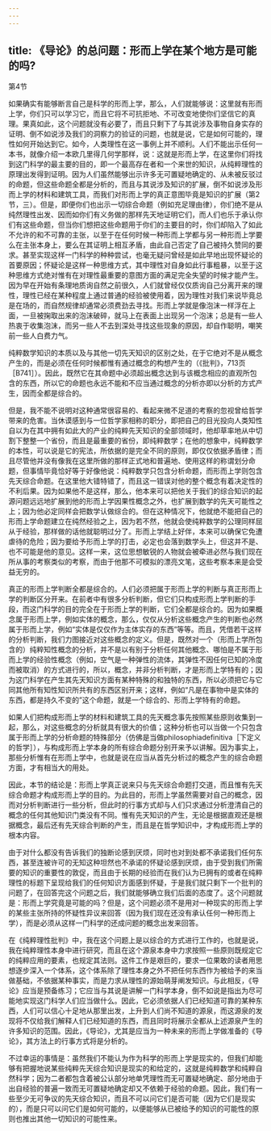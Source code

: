 ```yaml
---
---
---
```

title: 《导论》的总问题：形而上学在某个地方是可能的吗?
---




第4节

如果确实有能够断言自己是科学的形而上学，那么，人们就能够说：这里就有形而上学，你们只可以学习它，而且它将不可抗拒地、不可改变地使你们坚信它的真理。果真如此，这个问题就没有必要了，而且只剩下了与其说涉及事物自身实存的证明、倒不如说涉及我们的洞察力的验证的问题，也就是说，它是如何可能的，理性如何开始达到它。如今，人类理性在这一事例上并不顺利。人们不能出示任何一本书，就像介绍一本欧几里得几何学那样，说：这就是形而上学，在这里你们将找到这门科学的最主要的目的，即一个最高存在者和一个来世的知识，从纯粹理性的原理出发得到证明。因为人们虽然能够出示许多无可置疑地确定的、从未被反驳过的命题，但这些命题全都是分析的，而且与其说涉及知识的扩展，倒不如说涉及形而上学的材料和建筑工具，而我们对形而上学的真正意图毕竟是知识的扩展（第2节，三）。但是，即便你们也出示一切综合命题（例如充足理由律），你们绝不是从纯然理性出发、因而如你们有义务做的那样先天地证明它们，而人们也乐于承认你们有这些命题，但当你们想把这些命题用于你们的主要目的时，你们却陷入了如此不允许的和不可靠的主张，以至于在任何时候一种形而上学都与另一种形而上学要么在主张本身上，要么在其证明上相互矛盾，由此自己否定了自己被持久赞同的要求。甚至实现这样一门科学的种种尝试，也毫无疑问曾经是如此早地出现怀疑论的首要原因；怀疑论是这样一种思维方式，其中理性对自身如此行事粗暴，以至于这种思维方式绝对惟有在对理性最重要的意图方面的满足完全失望的时候才能产生。因为早在开始有条理地质询自然之前很久，人们就曾经仅仅质询自己分离开来的理性，理性已经在某种程度上通过普通的经验被使用着，因为理性对我们来说毕竟总是在场的，而自然规律却通常必须费劲去寻找。形而上学就是像泡沫一样浮在上面，一旦被掬取出来的泡沫破碎，就马上在表面上出现另一个泡沫；总是有一些人热衷于收集泡沫，而另一些人不去到深处寻找这些现象的原因，却自作聪明，嘲笑前一些人白费力气。

纯粹数学知识的本质以及与其他一切先天知识的区别之处，在于它绝对不是从概念产生的，而是必须在任何时候都惟有通过概念的构想产生的（《批判》，713页［B741］）。因此，既然它在其命题中必须超出概念达到与该概念相应的直观所包含的东西，所以它的命题也永远不能和不应当通过概念的分析亦即以分析的方式产生，因而全都是综合的。

但是，我不能不说明对这种通常很容易的、看起来微不足道的考察的忽视曾给哲学带来的危害。当休谟感到与一位哲学家相称的职分，即把自己的目光投向人类知性自以为在其中拥有如此大的产业的纯粹先天知识的全部领域时，他却草率地从中切割下整整一个省份，而且是最重要的省份，即纯粹数学；在他的想象中，纯粹数学的本性，可以说是它的宪法，所依据的是完全不同的原则，即仅仅依据矛盾律；而且尽管他并没有像我在这里所做的那样正式地和普遍地、使用这样的称谓划分命题，但事情毕竟恰好等于好像他说：纯粹数学只包含分析命题，而形而上学则包含先天综合命题。在这里他大错特错了，而且这一错误对他的整个概念有着决定性的不利后果。因为如果他不是这样，那么，他本来可以把他关于我们的综合知识的起源问题远远地扩展到他的形而上学因果性概念之外，也扩展到数学的先天可能性之上；因为他必定同样会把数学认做综合的。但在这种情况下，他就绝不能把自己的形而上学命题建立在纯然经验之上，因为若不然，他就会使纯粹数学的公理同样屈从于经验，那样做的话他就聪明过分了。形而上学结上好伴，本来可以确保它免遭虐待的危险；因为要给予形而上学的打击，必定也会落到数学头上，但这并不是、也不可能是他的意见。这样一来，这位思想敏锐的人物就会被牵进必然与我们现在所从事的考察类似的考察，而由于他那不可模拟的漂亮文笔，这些考察本来是会受益无穷的。

真正的形而上学判断全都是综合的。人们必须把属于形而上学的判断与真正形而上学的判断区分开来。在前者中有很多分析判断，但它们只构成形而上学判断的手段，而这门科学的目的完全在于形而上学的判断，它们全都是综合的。因为如果概念属于形而上学，例如实体的概念，那么，仅仅从分析这些概念产生的判断也必然属于形而上学，例如“实体是仅仅作为主体实存的东西”等等。而且，凭借若干这样的分析判断，我们力图接近对这些概念的定义。但是，既然对一个（形而上学所包含的）纯粹知性概念的分析，并不是以有别于分析任何其他概念、哪怕是不属于形而上学的经验性概念（例如，空气是一种弹性的流体，其弹性不因任何已知的冷度而被取消）的方式进行的，所以，概念，并非分析判断，才是形而上学特有的；因为这门科学在产生其先天知识方面有某种特殊的和独特的东西，所以必须把它与它同其他所有知性知识所共有的东西区别开来；这样，例如“凡是在事物中是实体的东西，都是持久不变的”这个命题，就是一个综合的、形而上学特有的命题。

如果人们把构成形而上学的材料和建筑工具的先天概念事先按照某些原则收集到一起，那么，对这些概念的分析就具有很大的价值；这种分析也可以当做一个只包含属于形而上学的分析命题的特殊部分（仿佛是当做philosophiadefinitiva［下定义的哲学］），与构成形而上学本身的所有综合命题分别开来予以讲解。因为事实上，那些分析惟有在形而上学中，也就是说在应当从首先分析过的概念产生的综合命题方面，才有相当大的用处。

因此，本节的结论是：形而上学真正说来只与先天综合命题打交道，而且惟有先天综合命题才构成形而上学的目的。为此目的，形而上学虽然需要对自己的概念，因而对分析判断进行一些分析，但此时的行事方式却与人们只求通过分析澄清自己的概念的任何其他知识门类没有不同。惟有先天知识的产生，无论是根据直观还是根据概念，最后还有先天综合判断的产生，而且是在哲学知识中，才构成形而上学的根本内容。

由于对什么都没有告诉我们的独断论感到厌烦，同时也对到处都不承诺我们任何东西，甚至连被许可的无知这种坦然也不承诺的怀疑论感到厌烦，由于受到我们所需要的知识的重要性的敦促，而且由于长期的经验而在我们认为已拥有的或者在纯粹理性的标题下呈现给我们的任何知识方面感到怀疑，于是我们就只剩下一个批判的问题了，在回答完这个问题之后，我们就能够确立我们后面的态度了。这个问题就是：形而上学究竟是可能的吗？但是，这个问题必须不是用对一种现实的形而上学的某些主张所持的怀疑性异议来回答（因为我们现在还没有承认任何一种形而上学），而是必须从这样一门科学的还成问题的概念出发来回答。

在《纯粹理性批判》中，我在这个问题上是以综合的方式进行工作的，也就是说，我在纯粹理性本身中进行研究，而且在这个源泉本身中力求按照一些原则既规定它的纯粹应用的要素，也规定其法则。这件工作是艰巨的，要求一位果敢的读者用思想逐步深入一个体系，这个体系除了理性本身之外不把任何东西作为被给予的来当做基础，不依据某种事实，而是力求从理性的源始萌芽阐发知识。与此相反，《导论》应当是预备练习；它应当与其说是讲解一门科学本身，倒不如说是指出为尽可能地实现这门科学人们应当做什么。因此，它必须依据人们已经知道可靠的某种东西，人们可以信心十足地从那里出发，上升到人们尚不知道的源泉，而这源泉的发现将不仅给我们解释人们已经知道的东西，而且同时将展示全都从上述源泉产生的许多知识的范围。因此，《导论》，尤其是应当为一种未来的形而上学做准备的《导论》，其方法上的行事方式将是分析的。

不过幸运的事情是：虽然我们不能认为作为科学的形而上学是现实的，但我们却能够有把握地说某些纯粹先天综合知识是现实的和给定的，这就是纯粹数学和纯粹自然科学；因为二者都包含着被公认部分地单凭理性而无可置疑地确定、部分地由于出自经验的普遍一致而无可置疑地确定却又不依赖于经验的命题。因此，我们有一些至少无可争议的先天综合知识，而且不可以问它们是否可能（因为它们是现实的），而是只可以问它们是如何可能的，以便能够从已被给予的知识的可能性的原则也推出其他一切知识的可能性来。
